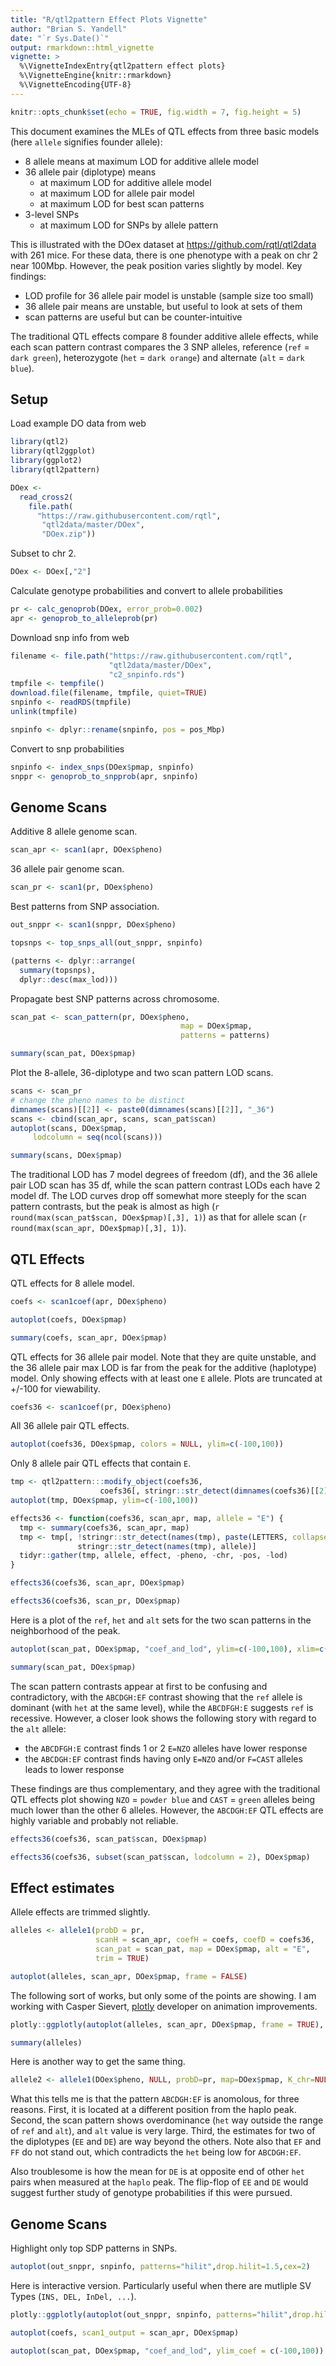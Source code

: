 ```yaml
---
title: "R/qtl2pattern Effect Plots Vignette"
author: "Brian S. Yandell"
date: "`r Sys.Date()`"
output: rmarkdown::html_vignette
vignette: >
  %\VignetteIndexEntry{qtl2pattern effect plots}
  %\VignetteEngine{knitr::rmarkdown}
  %\VignetteEncoding{UTF-8}
---
```


```r
knitr::opts_chunk$set(echo = TRUE, fig.width = 7, fig.height = 5)
```

This document examines the MLEs of QTL effects from three basic models (here `allele` signifies founder allele):

* 8 allele means at maximum LOD for additive allele model
* 36 allele pair (diplotype) means
    + at maximum LOD for additive allele model
    + at maximum LOD for allele pair model
    + at maximum LOD for best scan patterns
* 3-level SNPs
    + at maximum LOD for SNPs by allele pattern

This is illustrated with the DOex dataset at <https://github.com/rqtl/qtl2data> with 261 mice. 
For these data,
there is one phenotype with a peak on chr 2 near 100Mbp. However, the peak position varies slightly by model. Key findings:

* LOD profile for 36 allele pair model is unstable (sample size too small)
* 36 allele pair means are unstable, but useful to look at sets of them
* scan patterns are useful but can be counter-intuitive

The traditional QTL effects compare 8 founder additive allele effects, 
while each scan pattern contrast compares the 3 SNP alleles,
reference (`ref` = `dark green`), 
heterozygote (`het` = `dark orange`) and 
alternate (`alt` = `dark blue`).

## Setup

Load example DO data from web

```r
library(qtl2)
library(qtl2ggplot)
library(ggplot2)
library(qtl2pattern)
```

```r
DOex <- 
  read_cross2(
    file.path(
      "https://raw.githubusercontent.com/rqtl",
       "qtl2data/master/DOex",
       "DOex.zip"))
```

Subset to chr 2.

```r
DOex <- DOex[,"2"]
```

Calculate genotype probabilities and convert to allele probabilities

```r
pr <- calc_genoprob(DOex, error_prob=0.002)
apr <- genoprob_to_alleleprob(pr)
```

Download snp info from web

```r
filename <- file.path("https://raw.githubusercontent.com/rqtl",
                      "qtl2data/master/DOex", 
                      "c2_snpinfo.rds")
tmpfile <- tempfile()
download.file(filename, tmpfile, quiet=TRUE)
snpinfo <- readRDS(tmpfile)
unlink(tmpfile)
```

```r
snpinfo <- dplyr::rename(snpinfo, pos = pos_Mbp)
```

Convert to snp probabilities

```r
snpinfo <- index_snps(DOex$pmap, snpinfo)
snppr <- genoprob_to_snpprob(apr, snpinfo)
```

## Genome Scans

Additive 8 allele genome scan.

```r
scan_apr <- scan1(apr, DOex$pheno)
```

36 allele pair genome scan.

```r
scan_pr <- scan1(pr, DOex$pheno)
```

Best patterns from SNP association.

```r
out_snppr <- scan1(snppr, DOex$pheno)
```

```r
topsnps <- top_snps_all(out_snppr, snpinfo)
```

```r
(patterns <- dplyr::arrange(
  summary(topsnps),
  dplyr::desc(max_lod)))
```

Propagate best SNP patterns across chromosome.

```r
scan_pat <- scan_pattern(pr, DOex$pheno, 
                                      map = DOex$pmap,
                                      patterns = patterns)
```

```r
summary(scan_pat, DOex$pmap)
```

Plot the 8-allele, 36-diplotype and two scan pattern LOD scans. 

```r
scans <- scan_pr
# change the pheno names to be distinct
dimnames(scans)[[2]] <- paste0(dimnames(scans)[[2]], "_36")
scans <- cbind(scan_apr, scans, scan_pat$scan)
autoplot(scans, DOex$pmap,
     lodcolumn = seq(ncol(scans)))
```

```r
summary(scans, DOex$pmap)
```

The traditional LOD has 7 model degrees of freedom (df), and the 36 allele pair LOD scan has 35 df, while the scan pattern contrast LODs each have 2 model df. The LOD curves drop off somewhat more steeply for the scan pattern contrasts, but the peak is almost as high (`r round(max(scan_pat$scan, DOex$pmap)[,3], 1)`) as that for allele scan (`r round(max(scan_apr, DOex$pmap)[,3], 1)`).

## QTL Effects

QTL effects for 8 allele model.

```r
coefs <- scan1coef(apr, DOex$pheno)
```

```r
autoplot(coefs, DOex$pmap)
```

```r
summary(coefs, scan_apr, DOex$pmap)
```

QTL effects for 36 allele pair model. Note that they are quite unstable, and the 36 allele pair max LOD is far from the peak for the additive (haplotype) model. Only showing effects with at least one `E` allele. Plots are truncated at +/-100 for viewability.

```r
coefs36 <- scan1coef(pr, DOex$pheno)
```

All 36 allele pair QTL effects.

```r
autoplot(coefs36, DOex$pmap, colors = NULL, ylim=c(-100,100))
```

Only 8 allele pair QTL effects that contain `E`.

```r
tmp <- qtl2pattern:::modify_object(coefs36, 
                    coefs36[, stringr::str_detect(dimnames(coefs36)[[2]], "E")])
autoplot(tmp, DOex$pmap, ylim=c(-100,100))
```

```r
effects36 <- function(coefs36, scan_apr, map, allele = "E") {
  tmp <- summary(coefs36, scan_apr, map)
  tmp <- tmp[, !stringr::str_detect(names(tmp), paste(LETTERS, collapse="|")) | 
               stringr::str_detect(names(tmp), allele)]
  tidyr::gather(tmp, allele, effect, -pheno, -chr, -pos, -lod)
}
```

```r
effects36(coefs36, scan_apr, DOex$pmap)
```

```r
effects36(coefs36, scan_pr, DOex$pmap)
```

Here is a plot of the `ref`, `het` and `alt` sets for the two scan patterns in the neighborhood of the peak.

```r
autoplot(scan_pat, DOex$pmap, "coef_and_lod", ylim=c(-100,100), xlim=c(90,110))
```

```r
summary(scan_pat, DOex$pmap)
```

The scan pattern contrasts appear at first to be confusing and contradictory, with the `ABCDGH:EF` contrast showing that the `ref` allele is dominant (with `het` at the same level), while the `ABCDFGH:E` suggests `ref` is recessive. However, a closer look shows the following story with regard to the `alt` allele:

* the `ABCDFGH:E` contrast finds 1 or 2 `E=NZO` alleles have lower response
* the `ABCDGH:EF` contrast finds having only `E=NZO` and/or `F=CAST` alleles leads to lower response

These findings are thus complementary, and they agree with the traditional QTL effects plot showing `NZO` = `powder blue` and `CAST` = `green` alleles being much lower than the other 6 alleles.
However, the `ABCDGH:EF` QTL effects are highly variable and probably not reliable.


```r
effects36(coefs36, scan_pat$scan, DOex$pmap)
```

```r
effects36(coefs36, subset(scan_pat$scan, lodcolumn = 2), DOex$pmap)
```


## Effect estimates

Allele effects are trimmed slightly.

```r
alleles <- allele1(probD = pr,
                   scanH = scan_apr, coefH = coefs, coefD = coefs36, 
                   scan_pat = scan_pat, map = DOex$pmap, alt = "E",
                   trim = TRUE)
```

```r
autoplot(alleles, scan_apr, DOex$pmap, frame = FALSE)
```

The following sort of works, but only some of the points are showing. I am working with Casper Sievert, [plotly](https://github.com/ropensci/plotly) developer on animation improvements.

```r
plotly::ggplotly(autoplot(alleles, scan_apr, DOex$pmap, frame = TRUE), tooltip = "ids")
```

```r
summary(alleles)
```

Here is another way to get the same thing.

```r
allele2 <- allele1(DOex$pheno, NULL, probD=pr, map=DOex$pmap, K_chr=NULL, patterns)
```

What this tells me is that the pattern `ABCDGH:EF` is anomolous, for three reasons. First, it is located at a different position from the haplo peak. Second, the scan pattern shows overdominance (`het` way outside the range of `ref` and `alt`), and `alt` value is very large. Third, the estimates for two of the diplotypes (`EE` and `DE`) are way beyond the others. Note also that `EF` and `FF` do not stand out, which contradicts the `het` being low for `ABCDGH:EF`. 

Also troublesome is how the mean for `DE` is at opposite end of other `het` pairs when measured at the `haplo` peak. The flip-flop of `EE` and `DE` would suggest further study of genotype probabilities if this were pursued.

## Genome Scans

Highlight only top SDP patterns in SNPs.

```r
autoplot(out_snppr, snpinfo, patterns="hilit",drop.hilit=1.5,cex=2)
```

Here is interactive version. Particularly useful when there are mutliple SV Types (`INS, DEL, InDel, ...`).

```r
plotly::ggplotly(autoplot(out_snppr, snpinfo, patterns="hilit",drop.hilit=1.5,cex=2))
```

```r
autoplot(coefs, scan1_output = scan_apr, DOex$pmap)
```

```r
autoplot(scan_pat, DOex$pmap, "coef_and_lod", ylim_coef = c(-100,100))
```

